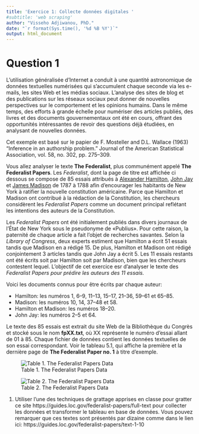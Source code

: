 ```yaml
---
title: 'Exercice 1: Collecte données digitales '
#subtitle: 'web scraping'
author: "Visseho Adjiwanou, PhD."
date: "`r format(Sys.time(), '%d %B %Y')`"
output: html_document
---
```

# Question 1

L'utilisation généralisée d'Internet a conduit à une quantité astronomique de données textuelles numérisées qui s'accumulent chaque seconde via les e-mails, les sites Web et les médias sociaux. L'analyse des sites de blog et des publications sur les réseaux sociaux peut donner de nouvelles perspectives sur le comportement et les opinions humains. Dans le même temps, des efforts à grande échelle pour numériser des articles publiés, des livres et des documents gouvernementaux ont été en cours, offrant des opportunités intéressantes de revoir des questions déjà étudiées, en analysant de nouvelles données.

Cet exemple est basé sur le papier de F. Mosteller and D.L. Wallace (1963) “Inference in an authorship problem.” Journal of the American Statistical Association, vol. 58, no. 302, pp. 275–309.

Vous allez analyser le texte **The Federalist**, plus communément appelé **The Federalist Papers**. Les *Federalist*, dont la page de titre est affichée ci dessous se compose de 85 essais attribués à [Alexander Hamilton](https://www.penguinrandomhouse.com/authors/11693/alexander-hamilton/), [John Jay](https://www.penguinrandomhouse.com/authors/45268/john-jay/) et [James Madison](https://www.penguinrandomhouse.com/authors/18636/james-madison/) de 1787 à 1788 afin d'encourager les habitants de New York à ratifier la nouvelle constitution américaine. Parce que Hamilton et Madison ont contribué à la rédaction de la Constitution, les chercheurs considèrent les *Federalist Papers* comme un document principal reflétant les intentions des auteurs de la Constitution.

Les *Federalist Papers* ont été initialement publiés dans divers journaux de l'État de New York sous le pseudonyme de «Publius». Pour cette raison, la paternité de chaque article a fait l'objet de recherches savantes. Selon la *Library of Congress*, deux experts estiment que Hamilton a écrit 51 essais tandis que Madison en a rédigé 15. De plus, Hamilton et Madison ont rédigé conjointement 3 articles tandis que John Jay a écrit 5. Les 11 essais restants ont été écrits soit par Hamilton soit par Madison, bien que les chercheurs contestent lequel. L'objectif de cet exercice esr d'analyser le texte des *Federalist Papers pour prédire les auteurs des 11 essais.* 

Voici les documents connus pour être écrits par chaque auteur:

  - Hamilton: les numéros 1, 6–9, 11–13, 15–17, 21–36, 59–61 et 65–85. 
  - Madison: les numéros 10, 14, 37–48 et 58. 
  - Hamilton et Madison: les numéros 18–20. 
  - John Jay: les numéros  2–5 et 64.

Le texte des 85 essais est extrait du site Web de la Bibliothèque du Congrès et stocké sous le nom **fpXX.txt**, où XX représente le numéro d'essai allant de 01 à 85. Chaque fichier de données contient les données textuelles de son essai correspondant. Voir le tableau 5.1, qui affiche la première et la dernière page de **The Federalist Paper no. 1** à titre d'exemple.

![Table 1. The Federalist Papers Data](fed1.png)

![Table 2. The Federalist Papers Data](fed2.png)


1. Utiliser l'une des techniques de grattage apprises en classe pour gratter ce site https://guides.loc.gov/federalist-papers/full-text pour collecter les données et transformer le tableau en base de données. Vous pouvez remarquer que ces textes sont présentés par dizaine comme dans le lien ici: https://guides.loc.gov/federalist-papers/text-1-10

